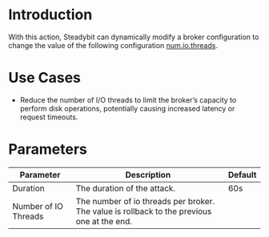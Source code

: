 # Introduction

With this action, Steadybit can dynamically modify a broker configuration to change the value of the following configuration [num.io.threads](https://docs.confluent.io/platform/current/installation/configuration/broker-configs.html#num-io-threads).

# Use Cases

 - Reduce the number of I/O threads to limit the broker’s capacity to perform disk operations, potentially causing increased latency or request timeouts.

# Parameters

| Parameter            | Description                                                                                | Default |
|----------------------|--------------------------------------------------------------------------------------------|---------|
| Duration             | The duration of the attack.                                                                | 60s     |
| Number of IO Threads | The number of io threads per broker. The value is rollback to the previous one at the end. |         |

